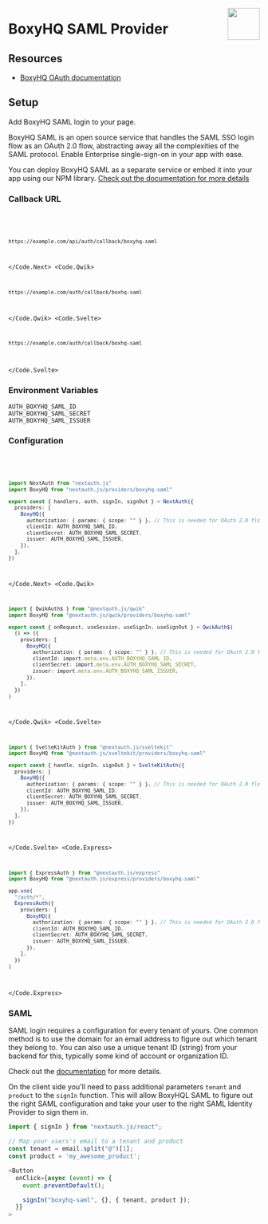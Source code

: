 
<img
  align="right"
  src="/img/providers/boxyhq-saml.svg"
  height="64"
  width="64"
/>

# BoxyHQ SAML Provider

## Resources

- [BoxyHQ OAuth documentation](https://boxyhq.com/docs/jackson/overview)

## Setup

Add BoxyHQ SAML login to your page.

BoxyHQ SAML is an open source service that handles the SAML SSO login flow as an OAuth 2.0 flow, abstracting away all the complexities of the SAML protocol. Enable Enterprise single-sign-on in your app with ease.

You can deploy BoxyHQ SAML as a separate service or embed it into your app using our NPM library. [Check out the documentation for more details](https://boxyhq.com/docs/jackson/deploy)

### Callback URL

<Code>
  <Code.Next>

```bash
https://example.com/api/auth/callback/boxyhq-saml
```

  </Code.Next>
  <Code.Qwik>

```bash
https://example.com/auth/callback/boxhq-saml
```

  </Code.Qwik>
  <Code.Svelte>

```bash
https://example.com/auth/callback/boxhq-saml
```

  </Code.Svelte>
</Code>

### Environment Variables

```
AUTH_BOXYHQ_SAML_ID
AUTH_BOXYHQ_SAML_SECRET
AUTH_BOXYHQ_SAML_ISSUER
```

### Configuration

<Code>
  <Code.Next>

```ts filename="/auth.ts"
import NextAuth from "nextauth.js"
import BoxyHQ from "nextauth.js/providers/boxyhq-saml"

export const { handlers, auth, signIn, signOut } = NextAuth({
  providers: [
    BoxyHQ({
      authorization: { params: { scope: "" } }, // This is needed for OAuth 2.0 flow, otherwise default to openid
      clientId: AUTH_BOXYHQ_SAML_ID,
      clientSecret: AUTH_BOXYHQ_SAML_SECRET,
      issuer: AUTH_BOXYHQ_SAML_ISSUER,
    }),
  ],
})
```

  </Code.Next>
  <Code.Qwik>
  
```ts filename="/src/routes/plugin@auth.ts"
import { QwikAuth$ } from "@nextauth.js/qwik"
import BoxyHQ from "@nextauth.js/qwik/providers/boxyhq-saml"

export const { onRequest, useSession, useSignIn, useSignOut } = QwikAuth$(
  () => ({
    providers: [
      BoxyHQ({
        authorization: { params: { scope: "" } }, // This is needed for OAuth 2.0 flow, otherwise default to openid
        clientId: import.meta.env.AUTH_BOXYHQ_SAML_ID,
        clientSecret: import.meta.env.AUTH_BOXYHQ_SAML_SECRET,
        issuer: import.meta.env.AUTH_BOXYHQ_SAML_ISSUER,
      }),  
    ],
  })
)
```

  </Code.Qwik>
  <Code.Svelte>

```ts filename="/src/auth.ts"
import { SvelteKitAuth } from "@nextauth.js/sveltekit"
import BoxyHQ from "@nextauth.js/sveltekit/providers/boxyhq-saml"

export const { handle, signIn, signOut } = SvelteKitAuth({
  providers: [
    BoxyHQ({
      authorization: { params: { scope: "" } }, // This is needed for OAuth 2.0 flow, otherwise default to openid
      clientId: AUTH_BOXYHQ_SAML_ID,
      clientSecret: AUTH_BOXYHQ_SAML_SECRET,
      issuer: AUTH_BOXYHQ_SAML_ISSUER,
    }),
  ],
})
```

  </Code.Svelte>
  <Code.Express>

```ts filename="/src/app.ts"
import { ExpressAuth } from "@nextauth.js/express"
import BoxyHQ from "@nextauth.js/express/providers/boxyhq-saml"

app.use(
  "/auth/*",
  ExpressAuth({
    providers: [
      BoxyHQ({
        authorization: { params: { scope: "" } }, // This is needed for OAuth 2.0 flow, otherwise default to openid
        clientId: AUTH_BOXYHQ_SAML_ID,
        clientSecret: AUTH_BOXYHQ_SAML_SECRET,
        issuer: AUTH_BOXYHQ_SAML_ISSUER,
      }),
    ],
  })
)
```

  </Code.Express>
</Code>

### SAML

SAML login requires a configuration for every tenant of yours. One common method is to use the domain for an email address to figure out which tenant they belong to. You can also use a unique tenant ID (string) from your backend for this, typically some kind of account or organization ID.

Check out the [documentation](https://boxyhq.com/docs/jackson/saml-flow#2-saml-config-api) for more details.

On the client side you'll need to pass additional parameters `tenant` and `product` to the `signIn` function. This will allow BoxyHQL SAML to figure out the right SAML configuration and take your user to the right SAML Identity Provider to sign them in.

```ts
import { signIn } from "nextauth.js/react";

// Map your users's email to a tenant and product
const tenant = email.split("@")[1];
const product = 'my_awesome_product';

<Button
  onClick={async (event) => {
    event.preventDefault();

    signIn("boxyhq-saml", {}, { tenant, product });
  }}
>
```
